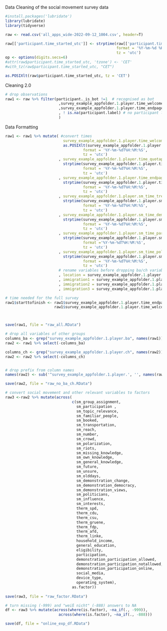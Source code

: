 Data Cleaning of the social movement survey data

```r
#install.packages('lubridate')
library(lubridate)
library(tidyverse)
```


```r
raw <- read.csv('all_apps_wide-2022-09-12_1004.csv', header=T)

raw[['participant.time_started_utc']] <- strptime(raw[['participant.time_started_utc']],
                                                  format = '%Y-%m-%d %H:%M:%OS',
                                                  tz = 'utc')
op <- options(digits.secs=6)
#attr(raw$participant.time_started_utc, 'tzone') <- 'CET'
#with_tz(raw$participant.time_started_utc, "CET")

as.POSIXlt(raw$participant.time_started_utc, tz = 'CET')
```

Cleaning 2.0

```r
# drop observations 
raw1 <- raw %>% filter(participant._is_bot !=1  # recognised as bot
                        ,survey_example_appfolder.1.player.time_welcome != -999  # did not start survey
                        ,survey_example_appfolder.1.player.time_endpage != -999  # did not end survey
                        , ! is.na(participant.label) # no participant label
                        )

```

Data Formatting
```r

raw1 <- raw1 %>% mutate( #convert times
                          survey_example_appfolder.1.player.time_welcome =
                          as.POSIXlt(survey_example_appfolder.1.player.time_welcome, 
                                   format = '%Y-%m-%dT%H:%M:%S',
                                   tz = 'utc')
                        , survey_example_appfolder.1.player.time_quotapage =
                          strptime(survey_example_appfolder.1.player.time_quotapage, 
                                   format = '%Y-%m-%dT%H:%M:%S',
                                   tz = 'utc')
                        , survey_example_appfolder.1.player.time_endpage =
                          strptime(survey_example_appfolder.1.player.time_endpage, 
                                   format = '%Y-%m-%dT%H:%M:%S',
                                   tz = 'utc')
                        , survey_example_appfolder.1.player.sm_time_treatmentpage =
                          strptime(survey_example_appfolder.1.player.sm_time_treatmentpage, 
                                   format = '%Y-%m-%dT%H:%M:%S',
                                   tz = 'utc')
                        , survey_example_appfolder.1.player.sm_time_demonstrationpage =
                          strptime(survey_example_appfolder.1.player.sm_time_demonstrationpage, 
                                   format = '%Y-%m-%dT%H:%M:%S',
                                   tz = 'utc')
                        , survey_example_appfolder.1.player.sm_time_participationpage =
                          strptime(survey_example_appfolder.1.player.sm_time_participationpage, 
                                   format ='%Y-%m-%dT%H:%M:%S',
                                   tz = 'utc')
                        , survey_example_appfolder.1.player.sm_time_politicalpage =
                          strptime(survey_example_appfolder.1.player.sm_time_politicalpage, 
                                   format = '%Y-%m-%dT%H:%M:%S',
                                   tz = 'utc')
                        # rename variables before dropping ba/ch variables
                        , location = survey_example_appfolder.1.player.ba_location
                        , immigration1 = survey_example_appfolder.1.player.ba_immigration1
                        , immigration2 = survey_example_appfolder.1.player.ba_immigration2
                        , immigration3 = survey_example_appfolder.1.player.ba_immigration3) 

# time needed for the full survey
raw1$starttofinish <- raw1$survey_example_appfolder.1.player.time_endpage -
                      raw1$survey_example_appfolder.1.player.time_welcome 



save(raw1, file = "raw_all.RData")
```

```r
# drop all variables of other groups
columns_ba <- grep("survey_example_appfolder.1.player.ba", names(raw1))
raw2 <- raw1 %>% select(-columns_ba) 

columns_ch <- grep("survey_example_appfolder.1.player.ch", names(raw2))
raw2 <- raw2 %>% select(-columns_ch) 


# drop prefix from column names
names(raw2) <- sub('^survey_example_appfolder.1.player.', '', names(raw2))

save(raw2, file = "raw_no_ba_ch.RData")
```

```r
# convert social movement and other relevant variables to factors
raw3 <-raw2 %>% mutate(across(
                              c(sm_group_assignment,
                                sm_participation ,
                                sm_topic_relevance,
                                sm_familiar_people,
                                sm_booked,
                                sm_transportation,
                                sm_reach,
                                sm_number,
                                sm_crowd,
                                sm_polarization,
                                sm_riots,
                                sm_missing_knowledge,
                                sm_own_knowledge,
                                sm_general_knowledge,
                                sm_future,
                                sm_unsure,
                                sm_olddays,
                                sm_demonstration_change,
                                sm_demonstration_democracy,
                                sm_demonstration_views,
                                sm_politicians,
                                sm_influence,
                                sm_interests,
                                therm_spd,
                                therm_cdu,
                                therm_csu,
                                therm_gruene,
                                therm_fdp,
                                therm_afd,
                                therm_linke,
                                household_income,
                                general_education,
                                eligibility,
                                participation,
                                demonstration_participation_allowed,
                                demonstration_participation_notallowed,
                                demonstration_participation_online,
                                social_media,
                                device_type,
                                operating_system),
                              as.factor))
                                  
save(raw3, file = "raw_factor.RData")

# turn missing (-999) and "weiß nicht" (-888) answers to NA
df <- raw3 %>% mutate(across(where(is.factor), ~na_if(., -999)),
                        across(where(is.factor), ~na_if(., -888)))

save(df, file = "online_exp_df.RData")
```


